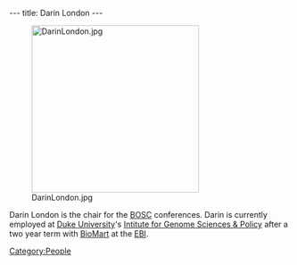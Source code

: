 ---
title: Darin London
---

[[Image:DarinLondon.jpg|300px|center]]

Darin London is the chair for the [[BOSC]] conferences.  Darin is currently employed at [http://www.duke.edu Duke University]'s [http://www.genome.duke.edu Intitute for Genome Sciences &amp; Policy] after a two year term with [http://www.biomart.org BioMart] at the [http://www.ebi.ac.uk EBI].

[[Category:People]]